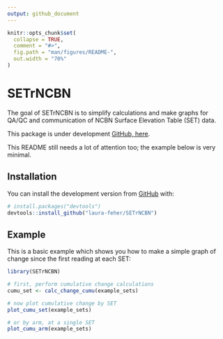 ```yaml
---
output: github_document
---
```


<!-- README.md is generated from README.Rmd. Please edit that file -->

```r
knitr::opts_chunk$set(
  collapse = TRUE,
  comment = "#>",
  fig.path = "man/figures/README-",
  out.width = "70%"
)
```

# SETrNCBN

<!-- badges: start -->

<!-- badges: end -->

The goal of SETrNCBN is to simplify calculations and make graphs for QA/QC and communication of NCBN Surface Elevation Table (SET) data.

This package is under development [GitHub, here](https://github.com/laura-feher/NCBN_SETr).

This README still needs a lot of attention too; the example below is very minimal.

## Installation

You can install the development version from [GitHub](https://github.com/) with:

``` r
# install.packages("devtools")
devtools::install_github("laura-feher/SETrNCBN")
```

## Example

This is a basic example which shows you how to make a simple graph of change since the first reading at each SET:

```r
library(SETrNCBN)

# first, perform cumulative change calculations
cumu_set <- calc_change_cumu(example_sets)

# now plot cumulative change by SET
plot_cumu_set(example_sets)

# or by arm, at a single SET
plot_cumu_arm(example_sets)
```
